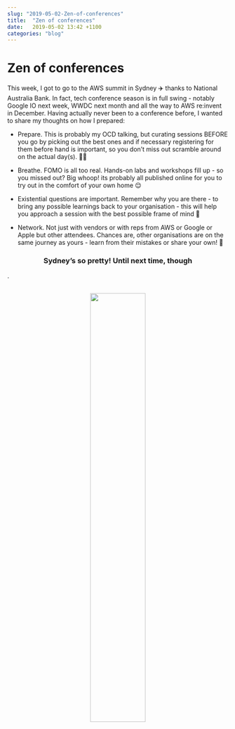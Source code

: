 ```yaml
---
slug: "2019-05-02-Zen-of-conferences"
title:  "Zen of conferences"
date:   2019-05-02 13:42 +1100
categories: "blog"
---
```



# Zen of conferences

This week, I got to go to the AWS summit in Sydney ✈️ thanks to National Australia Bank. In fact, tech conference season is in full swing - notably Google IO next week, WWDC next month and all the way to AWS re:invent in December. Having actually never been to a conference before, I wanted to share my thoughts on how I prepared:

- Prepare. This is probably my OCD talking, but curating sessions BEFORE you go by picking out the best ones and if necessary registering for them before hand is important, so you don’t miss out scramble around on the actual day(s). 👍🏽

- Breathe. FOMO is all too real. Hands-on labs and workshops fill up - so you missed out? Big whoop! its probably all published online for you to try out in the comfort of your own home 😌

- Existential questions are important. Remember why you are there - to bring any possible learnings back to your organisation - this will help you approach a session with the best possible frame of mind 🎉

- Network. Not just with vendors or with reps from AWS or Google or Apple but other attendees. Chances are, other organisations are on the same journey as yours - learn from their mistakes or share your own! 📱

<h3 align="center"> Sydney’s so pretty! Until next time, though</h3>.
<br/>
<br/>
<p align="center">
<img src= { sydney } width="50%"/>
</p>